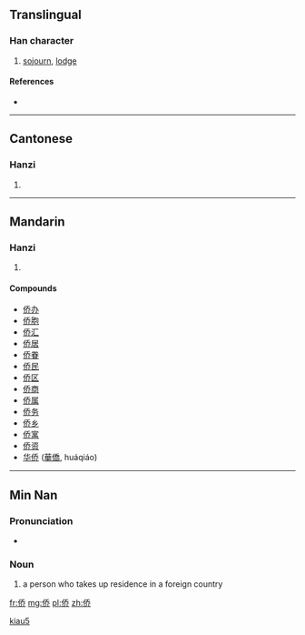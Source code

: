 {{also|僑}}
==Translingual==

===Han character===
{{Han char|rn=9|rad=人|as=06|sn=8|four=|canj=人竹大中 (OHKL)}}

# [[sojourn]], [[lodge]]

====References====
* {{Han ref|kx=0102.291|hdz=10149.060|uh=4FA8|ud=20392}}

----

==Cantonese==

===Hanzi===
{{yue-hanzi|jyut=|y=kiu4|tra=僑}}

# {{defn|lang=yue|sort=人06}}

----

==Mandarin==

===Hanzi===
{{cmn-hanzi|tra=僑|pin=[[hòu]] ([[hou4]]), [[qiáo]] ([[qiao2]])|wg=hou<sup>4</sup>, ch'iao<sup>2</sup>}}

# {{defn|lang=cmn|sort=人06}}

====Compounds====
* [[侨办]]
* [[侨胞]]
* [[侨汇]]
* [[侨居]]
* [[侨眷]]
* [[侨民]]
* [[侨区]]
* [[侨商]]
* [[侨属]]
* [[侨务]]
* [[侨乡]]
* [[侨寓]]
* [[侨资]]
* [[华侨]] ([[華僑]], huáqiáo)

----

==Min Nan==

===Pronunciation===
* {{IPA|[ kiau˧˥ ]|lang=nan}}

===Noun===
{{nan-noun|s|poj=kiâu|pojt=kiau5|tra=僑|sim=侨|rs=人06}}

# {{literary|lang=nan|skey=kiau5}} a person who takes up residence in a foreign country

[[Category:Min Nan literary terms in simplified script|kiau5]]

[[fr:侨]]
[[mg:侨]]
[[pl:侨]]
[[zh:侨]]